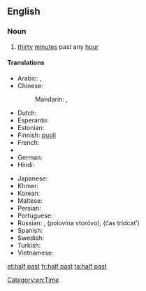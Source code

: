 {{also|half-past}}
==English==

===Noun===
{{en-noun|-}}

# [[thirty]] [[minute]]s past any [[hour]]

====Translations====
{{trans-top|"half past one" as example of usage in other languages}}
* Arabic: {{t|ar|الساعة والنصف|tr=al-sāʿa wa-'l-niṣf|sc=Arab}}, {{t|ar|الساعة الواحدة والنصف|tr=al-sāʿa al-wāḥida wa-'l-niṣf|sc=Arab}}
* Chinese:
*: Mandarin: {{t|cmn|一點半|sc=Hani}}, {{t|cmn|一点半|tr=yī diǎn bàn|sc=Hani}}
* Dutch: {{t|nl|half twee}}
* Esperanto: {{t|eo|la unua kaj duono}}
* Estonian: {{t|et|pool kaks}}
* Finnish: [[puoli#Finnish|puoli]] {{t|fi|kaksi}}
* French: {{t|fr|une heure et demi}}
* {{trreq|Georgian}}
* German: {{t|de|halb zwei}}
* Hindi: {{t|hi|साढ़े एक बजा|tr=sāṛhe ek bajā|sc=Deva}}
{{trans-mid}}
* Japanese: {{t|ja|一時半|tr=いちじはん, ichijihan|sc=Jpan}}
* Khmer: {{t|km|កន្លះ|alt=ម៉ោងមួយកន្លះ|tr=maong muəy kɑnlah|sc=Khmr}}
* Korean: {{t|ko|한시 반|tr=hansi ban|sc=Kore}}
* Maltese: {{t|mt|is-siegħa u nofs}}
* Persian: {{t|fa|ساعت یک و نیم|tr=sâ'at yek o nim|sc=fa-Arab}}
* Portuguese: {{t-|pt|uma e meia}}
* Russian: {{t|ru|пол-второго|tr=pol-vtoróvo|sc=Cyrl}}, {{l|ru|половина}} {{l|ru|второй|второго}} (polovína vtoróvo), {{l|ru|час}} {{l|ru|тридцать}} (čas trídcatʹ)
* Spanish: {{t|es|uno y media}}
* Swedish: {{t-|sv|halv två}}
* Turkish: {{t|tr|saat bir buçuk}}
* Vietnamese: {{t|vi|một giờ rươi}}
{{trans-bottom}}

[[Category:en:Time]]

[[et:half past]]
[[fr:half past]]
[[ta:half past]]